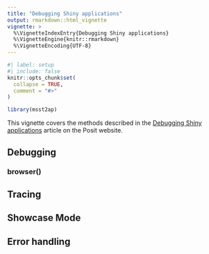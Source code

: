 ```yaml
---
title: "Debugging Shiny applications"
output: rmarkdown::html_vignette
vignette: >
  %\VignetteIndexEntry{Debugging Shiny applications}
  %\VignetteEngine{knitr::rmarkdown}
  %\VignetteEncoding{UTF-8}
---
```


```r
#| label: setup
#| include: false
knitr::opts_chunk$set(
  collapse = TRUE,
  comment = "#>"
)
```

```r
library(msst2ap)
```

This vignette covers the methods described in the [Debugging Shiny applications](https://shiny.posit.co/r/articles/improve/debugging/) article on the Posit website. 

## Debugging



### browser()

<!-- 

Debug pkgdatasetApp() using browser() and in the pkgDataset module and app
function. 

Include the dplyr::select() and dplyr::where() fuctions for the 'emoji' package. 

-->

## Tracing 

## Showcase Mode

## Error handling 


